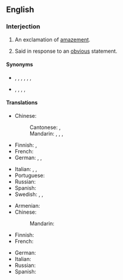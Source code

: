 ==English==

===Interjection===
{{en-interj}}

# {{lb|en|colloquial}} An exclamation of [[amazement]].
# {{lb|en|colloquial|sarcastic}} Said in response to an [[obvious]] statement.

====Synonyms====
* {{sense|amazement}} {{l|en|really}}, {{l|en|no shit}}, {{l|en|never}}, {{l|en|no}}, {{l|en|no way}}, {{l|en|wow}}, {{l|en|is that so}}
* {{sense|response to the obvious}} {{l|en|really}}, {{l|en|no shit}}, {{l|en|oh really}}, {{l|en|you don't say}}, {{l|en|seriously}}

====Translations====
{{trans-top|exclamation of amazement}}
* Chinese:
*: Cantonese: {{t|yue|講真|alt=講真？！|sc=Hant}}, {{t|yue|讲真|alt=讲真？！|tr=gong2 zan1?!|sc=Hant}}
*: Mandarin: {{t+|cmn|當真|alt=當真？！|sc=Hani}}, {{t+|cmn|当真|tr=dàngzhēn?!|alt=当真？！|sc=Hani}}, {{t|cmn|[[不]][[會]][[吧]]？|sc=Hani}}, {{t|cmn|[[不]][[会]][[吧]]？|tr=bù huì ba?|sc=Hani}}
* Finnish: {{t|fi|ihanko totta}}, {{t|fi|ei kai}}
* French: {{t+|fr|sans blague}}
* German: {{qualifier|colloquial|vulgar}} {{t|de|ohne Scheiß}}, {{qualifier|colloquial}} {{t|de|im Ernst}}, {{t+|de|echt}}
{{trans-mid}}
* Italian: {{t+|it|sul serio}}, {{t+|it|seriamente}}, {{t|it|scherzi a parte}}
* Portuguese: {{t|pt|não brinca}}
* Russian: {{t+|ru|неуже́ли?}}
* Spanish: {{t+|es|no me digas}}
* Swedish: {{t+|sv|se där}}, {{t+|sv|jaha}}, {{t+|sv|jaså}}
{{trans-bottom}}

{{trans-top|response to obvious statement}}
* Armenian: {{t-needed|hy}}
* Chinese:
*: Mandarin: {{t-needed|cmn}}
* Finnish: {{t-needed|fi}}
* French: {{t-needed|fr}}
{{trans-mid}}
* German: {{t-needed|de}}
* Italian: {{t-needed|it}}
* Russian: {{t-needed|ru}}
* Spanish: {{t-needed|es}}
{{trans-bottom}}